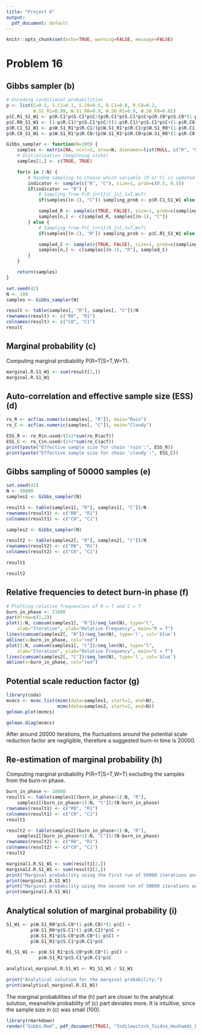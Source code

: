 ```yaml
---
title: "Project 6"
output:
  pdf_document: default
---
```


```r
knitr::opts_chunk$set(echo=TRUE, warning=FALSE, message=FALSE)
```

# Problem 16

## Gibbs sampler (b)

```r
# Encoding conditional probabilities
p <- list(C=0.5, S.C1=0.1, S.C0=0.5, R.C1=0.8, R.C0=0.2, 
          W.S1_R1=0.99, W.S1_R0=0.9, W.S0_R1=0.9, W.S0_R0=0.01)
p$C.R1_S1_W1 <- p$R.C1*p$S.C1*p$C/(p$R.C1*p$S.C1*p$C+p$R.C0*p$S.C0*(1-p$C))
p$C.R0_S1_W1 <- (1-p$R.C1)*p$S.C1*p$C/((1-p$R.C1)*p$S.C1*p$C+(1-p$R.C0)*p$S.C0*(1-p$C))
p$R.C1_S1_W1 <- p$W.S1_R1*p$R.C1/(p$W.S1_R1*p$R.C1+p$W.S1_R0*(1-p$R.C1))
p$R.C0_S1_W1 <- p$W.S1_R1*p$R.C0/(p$W.S1_R1*p$R.C0+p$W.S1_R0*(1-p$R.C0))
```

```r

Gibbs_sampler <- function(N=100) {
    samples <- matrix(NA, ncol=2, nrow=N, dimnames=list(NULL, c("R", "C")))
    # Initialisation (beginning state)
    samples[1,] <- c(TRUE, TRUE)

    for(n in 2:N) {
        # Random sampling to choose which variable (R or C) is updated
        indicator <- sample(c("R", "C"), size=1, prob=c(0.5, 0.5))
        if(indicator == "R") {
            # Sampling from P(R_{n+1}|C_{n},S=T,W=T)
            if(samples[(n-1), "C"]) sampling_prob <- p$R.C1_S1_W1 else sampling_prob <- p$R.C0_S1_W1

            sampled_R <- sample(c(TRUE, FALSE), size=1, prob=c(sampling_prob, (1-sampling_prob)))
            samples[n,] <- c(sampled_R, samples[(n-1), "C"])
        } else {
            # Sampling from P(C_{n+1}|R_{n},S=T,W=T)
            if(samples[(n-1), "R"]) sampling_prob <- p$C.R1_S1_W1 else sampling_prob <- p$C.R0_S1_W1

            sampled_C <- sample(c(TRUE, FALSE), size=1, prob=c(sampling_prob, (1-sampling_prob)))
            samples[n,] <- c(samples[(n-1), "R"], sampled_C)
        }
    }

    return(samples)
}

```

```r
set.seed(42)
N <- 100
samples <- Gibbs_sampler(N)
```

```r
result <- table(samples[, "R"], samples[, "C"])/N
rownames(result) <- c("R0", "R1")
colnames(result) <- c("C0", "C1")
result
```

## Marginal probability (c)

Computing marginal probability P(R=T|S=T,W=T).

```r
marginal.R.S1_W1 <- sum(result[2,])
marginal.R.S1_W1
```

## Auto-correlation and effective sample size (ESS) (d)

```r
ro_R <- acf(as.numeric(samples[, "R"]), main="Rain")
ro_C <- acf(as.numeric(samples[, "C"]), main="Cloudy")
```

```r
ESS_R <- ro_R$n.used/(1+2*sum(ro_R$acf))
ESS_C <- ro_C$n.used/(1+2*sum(ro_C$acf))
print(paste("Effective sample size for chain 'rain':", ESS_R))
print(paste("Effective sample size for chain 'cloudy':", ESS_C))
```

## Gibbs sampling of 50000 samples (e)

```r
set.seed(42)
N <- 50000
samples1 <- Gibbs_sampler(N)

result1 <- table(samples1[, "R"], samples1[, "C"])/N
rownames(result1) <- c("R0", "R1")
colnames(result1) <- c("C0", "C1")

samples2 <- Gibbs_sampler(N)

result2 <- table(samples2[, "R"], samples2[, "C"])/N
rownames(result2) <- c("R0", "R1")
colnames(result2) <- c("C0", "C1")
```

```r
result1
```

```r
result2
```

## Relative frequencies to detect burn-in phase (f)

```r
# Plotting relative frequencies of R = T and C = T
burn_in_phase <- 21000
par(mfrow=c(1,2))
plot(1:N, cumsum(samples1[, "R"])/seq_len(N), type="l", 
    xlab="Iteration", ylab="Relative Frequency", main="R = T")
lines(cumsum(samples2[, "R"])/seq_len(N), type='l', col='blue')
abline(v=burn_in_phase, col="red")
plot(1:N, cumsum(samples1[, "C"])/seq_len(N), type="l", 
    xlab="Iteration", ylab="Relative Frequency", main="C = T")
lines(cumsum(samples2[, "C"])/seq_len(N), type='l', col='blue')
abline(v=burn_in_phase, col="red")
```

## Potential scale reduction factor (g)

```r
library(coda)
mcmcs <- mcmc.list(mcmc(data=samples1, start=2, end=N),
                   mcmc(data=samples2, start=2, end=N))
gelman.plot(mcmcs)
```
```r
gelman.diag(mcmcs)
```

After around 20000 iterations, the fluctuations around the potential scale reduction factor are negligible, therefore a suggested burn-in time is 20000.

## Re-estimation of marginal probability (h)

Computing marginal probability P(R=T|S=T,W=T) excluding the samples from the burn-in phase.

```r
burn_in_phase <- 10000
result1 <- table(samples1[(burn_in_phase+1):N, "R"], 
    samples1[(burn_in_phase+1):N, "C"])/(N-burn_in_phase)
rownames(result1) <- c("R0", "R1")
colnames(result1) <- c("C0", "C1")
result1

result2 <- table(samples2[(burn_in_phase+1):N, "R"], 
    samples2[(burn_in_phase+1):N, "C"])/(N-burn_in_phase)
rownames(result2) <- c("R0", "R1")
colnames(result2) <- c("C0", "C1")
result2

marginal1.R.S1_W1 <- sum(result1[2,])
marginal2.R.S1_W1 <- sum(result2[2,])
print("Marginal probability using the first run of 50000 iterations and excluded burn-in phase:")
print(marginal1.R.S1_W1)
print("Marginal probability using the second run of 50000 iterations and excluded burn-in phase:")
print(marginal2.R.S1_W1)
```

## Analytical solution of marginal probability (i)

```r
S1_W1 <- p$W.S1_R0*p$S.C0*(1-p$R.C0)*(1-p$C) +
         p$W.S1_R0*p$S.C1*(1-p$R.C1)*p$C +
         p$W.S1_R1*p$S.C0*p$R.C0*(1-p$C) +
         p$W.S1_R1*p$S.C1*p$R.C1*p$C

R1_S1_W1 <- p$W.S1_R1*p$S.C0*p$R.C0*(1-p$C) +
            p$W.S1_R1*p$S.C1*p$R.C1*p$C

analytical_marginal.R.S1_W1 <- R1_S1_W1 / S1_W1

print("Analytical solution for the marginal probability:")
print(analytical_marginal.R.S1_W1)
```

The marginal probabilities of the (h) part are closer to the analytical solution, meanwhile probability of (c) part deviates more. It is intuitive, since
the sample size in (c) was small (100).

```r
library(rmarkdown)
render("Gibbs.Rmd", pdf_document(TRUE), "Indilewitsch_Toidze_Houhamdi_Pudziuvelyte_Project6.pdf")
```
